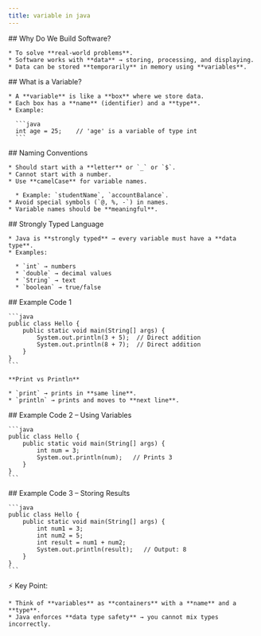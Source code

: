 ```yaml
---
title: variable in java
---
```


<Steps>
  <Step>
    ## Why Do We Build Software?

    * To solve **real-world problems**.
    * Software works with **data** → storing, processing, and displaying.
    * Data can be stored **temporarily** in memory using **variables**.
  </Step>

  <Step>
    ## What is a Variable?

    * A **variable** is like a **box** where we store data.
    * Each box has a **name** (identifier) and a **type**.
    * Example:

      ```java
      int age = 25;    // 'age' is a variable of type int
      ```
  </Step>

  <Step>
    ## Naming Conventions

    * Should start with a **letter** or `_` or `$`.
    * Cannot start with a number.
    * Use **camelCase** for variable names.

      * Example: `studentName`, `accountBalance`.
    * Avoid special symbols (`@, %, -`) in names.
    * Variable names should be **meaningful**.
  </Step>

  <Step>
    ## Strongly Typed Language

    * Java is **strongly typed** → every variable must have a **data type**.
    * Examples:

      * `int` → numbers
      * `double` → decimal values
      * `String` → text
      * `boolean` → true/false
  </Step>

  <Step>
    ## Example Code 1

    ```java
    public class Hello {
        public static void main(String[] args) {
            System.out.println(3 + 5);  // Direct addition
            System.out.println(8 + 7);  // Direct addition
        }
    }
    ```

    **Print vs Println**

    * `print` → prints in **same line**.
    * `println` → prints and moves to **next line**.
  </Step>

  <Step>
    ## Example Code 2 – Using Variables

    ```java
    public class Hello {
        public static void main(String[] args) {
            int num = 3;  
            System.out.println(num);   // Prints 3
        }
    }
    ```
  </Step>

  <Step>
    ## Example Code 3 – Storing Results

    ```java
    public class Hello {
        public static void main(String[] args) {
            int num1 = 3;
            int num2 = 5;
            int result = num1 + num2;
            System.out.println(result);   // Output: 8
        }
    }
    ```
  </Step>

  <Step>
    ⚡ Key Point:

    * Think of **variables** as **containers** with a **name** and a **type**.
    * Java enforces **data type safety** → you cannot mix types incorrectly.
  </Step>
</Steps>
